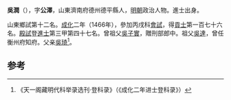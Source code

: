 '''吳潤'''（{{bd|1442年||？}}），字'''公澤'''，山東濟南府德州德平縣人，[[明朝|明朝]]政治人物。進士出身。

山東鄉試第十二名。[[成化|成化]]二年（1466年），參加丙戌科[[會試|會試]]，得[[貢士|貢士]]第一百七十六名。[[殿試|殿試]]登[[進士|進士]]第三甲第四十七名。曾祖父[[吳子實|吳子實]]，贈刑部郎中。祖父[[吳達|吳達]]，曾任衡州府知府。父亲[[吳琦|吳琦]]<ref>《天一阁藏明代科举录选刊·登科录》（《成化二年进士登科录》）</ref>。

==参考==
{{reflist}}
{{明朝人物小作品}}
{{成化二年丙戌科殿試金榜}}